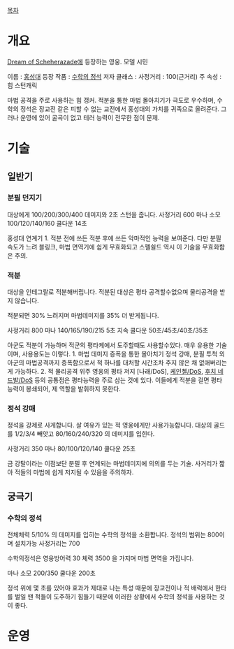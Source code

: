 [[목차]]
= 개요 =

[[Dream of Scheherazade]]에 등장하는 영웅. 모델 시민

이름 : [[홍성대]]
등장 작품 : [[수학의 정석]] 저자
클래스 : 
사정거리 : 100(근거리)
주 속성 : 힘
스턴캐릭

마법 공격을 주로 사용하는 힘 갱커. 적분을 통한 마법 몰아치기가 극도로 우수하며, 수학의 정석은 장교전 같은 피할 수 없는 교전에서 홍성대의 가치를 귀족으로 올려준다. 그러나 운영에 있어 굴곡이 없고 테러 능력이 전무한 점이 문제.

= 기술 =

== 일반기 ==

=== 분필 던지기 ===
대상에게 100/200/300/400 데미지와 2초 스턴을 줍니다.
사정거리 600 마나 소모  100/120/140/160  쿨다운 14초

홍성대 연계기 1.
적분 전에 쓰든 적분 후에 쓰든 악마적인 능력을 보여준다. 다만 분필 속도가 느려 블링크, 마법 면역기에 쉽게 무효화되고 스펠쉴드 역시 이 기술을 무효화함은 주의.

=== 적분 ===
대상을 인테그랄로 적분해버립니다. 적분된 대상은 평타 공격할수없으며 물리공격을 받지 않습니다.

적분되면 30% 느려지며 마법데미지를 35% 더 받게됩니다.

사정거리 800 마나 140/165/190/215  5초 지속  쿨다운 50초/45초/40초/35초

아군도 적분이 가능하며 적군의 평타케에서 도주할때도 사용할수있다.
매우 유용한 기술이며, 사용용도는 이렇다.
1. 마법 데미지 증폭을 통한 몰아치기
정석 강매, 분필 투척 외 아군의 마법공격까지 증폭함으로서 적 하나를 대처할 시간조차 주지 않은 채 없애버리는게 가능하다.
2. 적 물리공격 위주 영웅의 평타 저지
[나래/DoS], [[케인첼/DoS]], [[후치 네드발/DoS]] 등의 공통점은 평타능력을 주로 삼는 것에 있다. 이들에게 적분을 걸면 평타능력이 봉쇄되어, 제 역할을 발휘하지 못한다.



=== 정석 강매 ===
정석을 강제로 사게합니다. 살 여유가 있는 적 영웅에게만 사용가능합니다.
대상의 골드를 1/2/3/4 빼앗고 80/160/240/320 의 데미지를 입힌다.

사정거리 350 마나 80/100/120/140  쿨다운 25초

금 강탈이라는 이점보단 분필 후 연계되는 마법데미지에 의의를 두는 기술.
사거리가 짧아 적들의 마법에 쉽게 저지될 수 있음을 주의하자.


== 궁극기 ==

=== 수학의 정석 ===

전체체력 5/10% 의 데미지를 입히는 수학의 정석을 소환합니다.
정석의 범위는 800이며 설치가능 사정거리는 700

수학의정석은 영웅방어력 30  체력 3500 을 가지며  마법 면역을 가집니다.

마나 소모 200/350   쿨다운 200초

정석 위에 몇 초를 있어야 효과가 제대로 나는 특성 때문에 장교전이나 적 배럭에서 한타를 벌일 땐 적들이 도주하기 힘들기 때문에 이러한 상황에서 수학의 정석을 사용하는 것이 좋다.

= 운영 =
